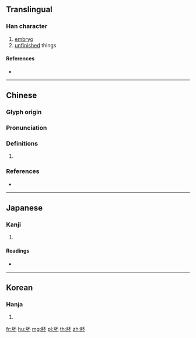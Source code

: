 {{character info/new}}
==Translingual==

===Han character===
{{Han char|rn=130|rad=肉|as=04|sn=8|four=|canj=BMF}}

# [[embryo]]
# [[unfinished]] things

====References====
* {{Han ref|kx=0975.070|dkj=29296|dj=1426.180|hdz=32047.040|uh=80A7|ud=32935}}

----

==Chinese==
{{zh-forms}}

===Glyph origin===
{{Han etym}}

===Pronunciation===
{{zh-pron
|m=pēi
|c=pui1
|mc=y
|oc=y
|cat=
}}

===Definitions===
{{zh-hanzi}}

# {{rfdef|zh}}

===References===
* {{R:yue:jyut.net}}

----

==Japanese==

===Kanji===
{{ja-kanji|grade=|rs=肉04}}

# {{defn|lang=ja|sort=肉04}}

====Readings====
* {{ja-readings|on=[[はい]] (hai)|kun=[[はらむ]] (haramu)}}

----

==Korean==

===Hanja===
{{ko-hanja|hangeul=[[배]]|rv=bae|mr=pae}}

# {{defn|lang=ko|sort=肉04}}

[[fr:肧]]
[[hu:肧]]
[[mg:肧]]
[[pl:肧]]
[[th:肧]]
[[zh:肧]]